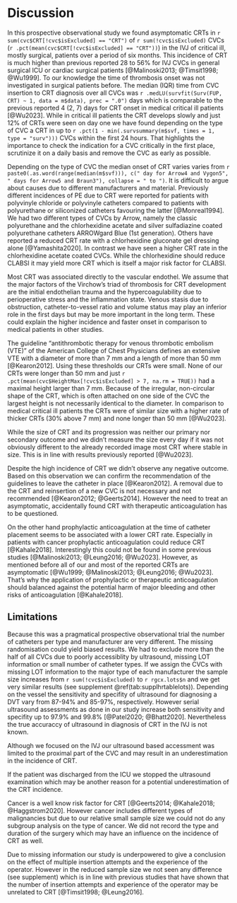 # Discussion

In this prospective observational study
we found asymptomatic CRTs in `r sum(cvc$CRT[!cvc$isExcluded] == "CRT")` of `r sum(!cvc$isExcluded)` CVCs (`r .pct(mean(cvc$CRT[!cvc$isExcluded] == "CRT"))`) in the IVJ of critical ill, mostly surgical, patients over a period of six months.
This incidence of CRT is much higher than previous reported 28 to 56% for IVJ CVCs in general surgical ICU or cardiac surgical patients [@Malinoski2013; @Timsit1998; @Wu1999].
To our knowledge the time of thrombosis onset was not investigated in surgical patients before.
The median (IQR) time from CVC insertion to CRT diagnosis over all CVCs was `r .medLU(survfit(Surv(FUP, CRT) ~ 1, data = m$data), prec = ".0")` days which is comparable to the previous reported 4 (2, 7) days
for CRT onset in medical critical ill patients [@Wu2023].
While in critical ill patients the CRT develops slowly and just 12% of CRTs were seen on day one we have found depending on the type of CVC a CRT in up to `r .pct(1 - min(.survsummary(m$svf, times = 1, type = "surv")))` CVCs within the first 24 hours.
That highlights the importance to check the indication for a CVC critically in the first place, scrutinize it on a daily basis and remove the CVC as early as possible.

Depending on the type of CVC the median onset of CRT varies
varies from `r paste0(.as.word(range(median(m$svf))), c(" day for Arrow4 and Vygon5", " days for Arrow5 and Braun3"), collapse = " to ")`.
It is difficult to argue about causes due to different manufacturers and material.
Previously different incidences of PE due to CRT were reported for patients with
polyvinyle chloride or polyvinyle catheters compared to patients with
polyurethane or siliconized catheters favouring the latter [@Monreal1994].
We had two different types of CVCs by Arrow, namely the classic polyurethane and the
chlorhexidine acetate and silver sulfadiazine coated polyurethane catheters ARROWgard Blue (1st generation).
Others have reported a reduced CRT rate with a chlorhexidine gluconate gel dressing alone [@Yamashita2020].
In contrast we have seen a higher CRT rate in the chlorhexidine acetate coated CVCs.
While the chlorhexidine should reduce CLABSI it may yield more CRT which is itself a major risk factor for CLABSI.

Most CRT was associated directly to the vascular endothel.
We assume that the major factors of the Virchow's triad of thrombosis for CRT development are the initial endothelian trauma and the hypercoagulability due to perioperative stress and the inflammation state.
Venous stasis due to obstruction, catheter-to-vessel ratio and volume status may play an inferior role in the first days but may be more important in the long term.
These could explain the higher incidence and faster onset in comparison to medical patients in other studies.

The guideline "antithrombotic therapy for venous thrombotic embolism (VTE)" of the American College of Chest Physicians defines an extensive VTE with a diameter of more than 7 mm and a length of more than 50 mm [@Kearon2012].
Using these thresholds our CRTs were small.
None of our CRTs were longer than 50 mm and just `r .pct(mean(cvc$HeightMax[!cvc$isExcluded] > 7, na.rm = TRUE))` had a maximal height larger than 7 mm.
Because of the irregular, non-circular shape of the CRT, which is often attached on one side of the CVC the largest height is not necessarily identical to the diameter.
In comparison to medical critical ill patients the CRTs were of similar size with a higher rate of thicker CRTs (30% above 7 mm) and none longer than 50 mm [@Wu2023].

While the size of CRT and its progression was neither our primary nor secondary outcome and we didn't measure the size every day if it was not obviously different to the already recorded image most CRT where stable in size.
This is in line with results previously reported [@Wu2023].

Despite the high incidence of CRT we didn't observe any negative outcome.
Based on this observation we can confirm the recommendation of the guidelines to leave the catheter in place [@Kearon2012].
A removal due to the CRT and reinsertion of a new CVC is not necessary and not recommended [@Kearon2012; @Geerts2014].
However the need to treat an asymptomatic, accidentally found CRT with therapeutic anticoagulation has to be questioned.

On the other hand prophylactic anticoagulation at the time of catheter placement seems to be associated with a lower CRT rate.
Especially in patients with cancer prophylactic anticoagulation could reduce CRT [@Kahale2018].
Interestingly this could not be found in some previous studies [@Malinoski2013; @Leung2016; @Wu2023].
However, as mentioned before all of our and most of the reported CRTs are asymptomatic [@Wu1999; @Malinoski2013; @Leung2016; @Wu2023].
That's why the application of prophylactic or therapeutic anticoagulation should balanced against the potential harm of major bleeding and other risks of anticoagulation [@Kahale2018].

## Limitations

Because this was a pragmatical prospective observational trial the number of catheters per type and manufacturer are very different.
The missing randomisation could yield biased results.
We had to exclude more than the half of all CVCs due to poorly accessiblity by ultrasound, missing LOT information or small number of catheter types.
If we assign the CVCs with missing LOT information to the major type of each manufacturer the sample size increases from `r sum(!cvc$isExcluded)` to `r rgcx.lots$n` and we get very similar results (see supplement \@ref(tab:supplhrtablelots)).
Depending on the vessel the sensitivity and specifity of ultrasound for diagnosing a DVT vary from 87-94% and 85-97%, respectively.
However serial ultrasound assessments as done in our study increase both sensitivity and specifity up to 97.9% and 99.8% [@Patel2020; @Bhatt2020].
Nevertheless the true accuraccy of ultrasound in diagnosis of CRT in the IVJ is not known.

Although we focused on the IVJ our ultrasound based accessment was limited to the proximal part of the CVC and may result in an underestimation in the incidence of CRT.

If the patient was discharged from the ICU we stopped the ultrasound examination which may be another reason for a potential underestimation of the CRT incidence.

Cancer is a well know risk factor for CRT [@Geerts2014; @Kahale2018; @Haggstrom2020].
However cancer includes different types of malignancies but due to our relative small sample size we could not do any subgroup analysis on the type of cancer.
We did not record the type and duration of the surgery which may have an influence on the incidence of CRT as well.

Due to missing information our study is underpowered to give a conclusion on the effect of multiple insertion attempts and the experience of the operator.
However in the reduced sample size we not seen any difference (see supplement) which is in line with previous studies that have shown that the number of insertion attempts and experience of the operator may be unrelated to CRT [@Timsit1998; @Leung2016].
